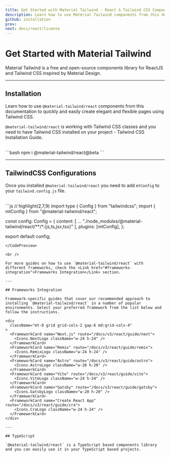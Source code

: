 ```yaml
---
title: Get Started with Material Tailwind - React & Tailwind CSS Components Library
description: Learn how to use Material Tailwind components from this documentation to easily create elegant and flexible pages using Tailwind CSS and React.
github: installation
prev: 
next: docs/react/license
---
```


# Get Started with Material Tailwind

Material Tailwind is a free and open-source components library for ReactJS and Tailwind CSS inspired by Material Design.

---

## Installation

Learn how to use `@material-tailwind/react` components from this documentation to quickly and easily create elegant and flexible pages using Tailwind CSS.

`@material-tailwind/react` is working with Tailwind CSS classes and you need to have Tailwind CSS installed on your project - <Link href="https://tailwindcss.com/docs/installation/framework-guides?ref=material-tailwind" target="_blank">Tailwind CSS Installation Guide</Link>.

<br />

<CodePreview>
```bash
npm i @material-tailwind/react@beta
```
</CodePreview>

---

## TailwindCSS Configurations

Once you installed `@material-tailwind/react` you need to add `mtConfig` to your `tailwind.config.js` file.

<br />

<CodePreview>
```js
// highlight(2,7,9)
import type { Config } from "tailwindcss";
import { mtConfig } from "@material-tailwind/react";

const config: Config = {
  content: [
    ...
    "./node_modules/@material-tailwind/react/**/*.{js,ts,jsx,tsx}"
  ],
  plugins: [mtConfig],
};

export default config;
```
</CodePreview>

<br />

For more guides on how to use `@material-tailwind/react` with different frameworks, check the <Link href="#frameworks-integration">Frameworks Integration</Link> section.

---

## Frameworks Integration

Framework-specific guides that cover our recommended approach to installing `@material-tailwind/react` in a number of popular environments. Select your preferred framework from the list below and follow the instructions.

<div
  className="mt-8 grid grid-cols-2 gap-6 md:grid-cols-4"
>
  <FrameworkCard name="Next.js" route="/docs/v3/react/guide/next">
    <Icons.NextLogo className="w-24 h-24" />
  </FrameworkCard>
  <FrameworkCard name="Remix" route="/docs/v3/react/guide/remix">
    <Icons.RemixLogo className="w-24 h-24" />
  </FrameworkCard>
  <FrameworkCard name="Astro" route="/docs/v3/react/guide/astro">
    <Icons.AstroLogo className="w-20 h-20" />
  </FrameworkCard>
  <FrameworkCard name="Vite" route="/docs/v3/react/guide/vite">
    <Icons.ViteLogo className="w-24 h-24" />
  </FrameworkCard>
  <FrameworkCard name="Gatsby" route="/docs/v3/react/guide/gatsby">
    <Icons.GatsbyLogo className="w-20 h-20" />
  </FrameworkCard>
  <FrameworkCard name="Create React App" route="/docs/v3/react/guide/cra">
    <Icons.CraLogo className="w-24 h-24" />
  </FrameworkCard>
</div>

---

## TypeScript

`@material-tailwind/react` is a TypeScript based components library and you can easily use it in your TypeScript based projects.